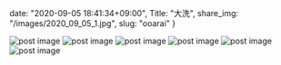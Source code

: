 date: "2020-09-05 18:41:34+09:00",
Title: "大洗",
share_img: "/images/2020_09_05_1.jpg",
slug: "ooarai"
}

<img src="/images/2020_09_05_1.jpg" alt="post image" />
<img src="/images/2020_09_05_2.jpg" alt="post image" />
<img src="/images/2020_09_05_3.jpg" alt="post image" />
<img src="/images/2020_09_05_4.jpg" alt="post image" />
<img src="/images/2020_09_05_5.jpg" alt="post image" />
<img src="/images/2020_09_05_6.jpg" alt="post image" />